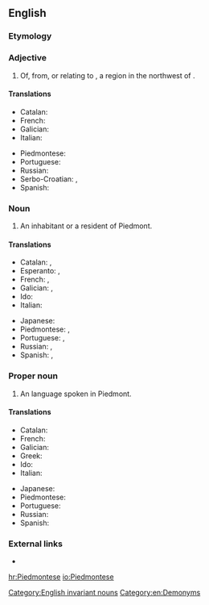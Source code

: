 ==English==
{{wikipedia}}

===Etymology===
{{suffix|Piedmont|ese|lang=en}}

===Adjective===
{{en-adj|-}}

# Of, from, or relating to {{l|en|Piedmont}}, a region in the northwest of {{l|en|Italy}}.

====Translations====
{{trans-top|of, from, or relating to Piedmont}}
* Catalan: {{t|ca|piemontès}}
* French: {{t+|fr|piémontais}}
* Galician: {{t+|gl|piemontés}}
* Italian: {{t+|it|piemontese}}
{{trans-mid}}
* Piedmontese: {{t|pms|piemontèis}}
* Portuguese: {{t+|pt|piemontês}}
* Russian: {{t+|ru|пьемо́нтский|sc=Cyrl}}
* Serbo-Croatian: {{t|sh|пијѐмонтскӣ|sc=Cyrl}}, {{t+|sh|pijèmontskī}}
* Spanish: {{t+|es|piamontés}}
{{trans-bottom}}

===Noun===
{{en-noun|Piedmontese}}

# An inhabitant or a resident of Piedmont.

====Translations====
{{trans-top|inhabitant}}
* Catalan: {{t|ca|piemontès|m}}, {{t|ca|piemontesa|f}}
* Esperanto: {{t|eo|piemontano}} {{qualifier|man or woman}}, {{t|eo|piemontanino}} {{qualifier|woman}}
* French: {{t+|fr|Piémontais|m}}, {{t+|fr|Piémontaise|f}}
* Galician: {{t+|gl|piemontés|m}}, {{t|gl|piemontesa|f}}
* Ido: {{t+|io|Piemontano}}
* Italian: {{t+|it|piemontese|m|f}}
{{trans-mid}}
* Japanese: {{t|ja|ピエモンテ人|tr=piemonte-jin|sc=Jpan}}
* Piedmontese: {{t|pms|piemontèis|m}}, {{t|pms|piemontèisa|f}}
* Portuguese: {{t+|pt|piemontês|m}}, {{t|pt|piemontesa|f}}
* Russian: {{t+|ru|пьемо́нтец|m}}, {{t|ru|пьемо́нтка|f|sc=Cyrl}}
* Spanish: {{t+|es|piamontés|m}}, {{t+|es|piamontesa|f}}
{{trans-bottom}}

===Proper noun===
{{en-proper noun}}

# An {{l|en|Indo-European}} language spoken in Piedmont.

====Translations====
{{trans-top|language}}
* Catalan: {{t|ca|piemontès|m}}
* French: {{t+|fr|piémontais|m}}
* Galician: {{t+|gl|piemontés|m}}
* Greek: {{t+|el|πιεμοντέζικα|n-p}}
* Ido: {{t+|io|Piemontana}}
* Italian: {{t+|it|piemontese|m}}
{{trans-mid}}
* Japanese: {{t+|ja|ピエモンテ語|tr=piemonte-go|sc=Jpan}}
* Piedmontese: {{t|pms|piemontèis}}
* Portuguese: {{t+|pt|piemontês|m}}
* Russian: {{t+|ru|пьемо́нтский|m}}
* Spanish: {{t+|es|piamontés|m}}
{{trans-bottom}}

===External links===
* {{ethnologue|code=pms}}

[[Category:English invariant nouns]]
[[Category:en:Demonyms]]

[[hr:Piedmontese]]
[[io:Piedmontese]]